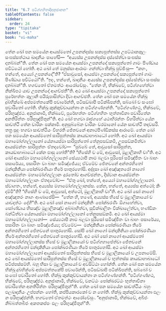 ```yaml
---
title: "6.7 පටිග්ගහිතාදිඅනුජානන"
tableOfContents: false
sidebar:
  order: 24
type: "tipitaka"
basket: "vi"
book: "vi-maha"
---
```



<DynamicBreadcrumb />

<Division number="277" book="vi-maha">

<Paragraph number="1260" book="vi-maha">
තේන ඛෝ පන සමයේන ආයස්මතෝ උපනන්දස්ස සක්‍යපුත්තස්ස උපට්ඨාකකුලං සංඝස්සත්ථාය ඛාදනීයං පාහේසි—  “අය්‍යස්ස උපනන්දස්ස දස්සේත්වා සංඝස්ස දාතබ්බන්”ති. තේන ඛෝ පන සමයේන ආයස්මා උපනන්දෝ සක්‍යපුත්තෝ ගාමං පිණ්ඩාය පවිට්ඨෝ හෝති. අථ ඛෝ තේ මනුස්සා ආරාමං ගන්ත්වා භික්ඛූ පුච්ඡිංසු—  “කහං, භන්තේ, අය්‍යෝ උපනන්දෝ”ති? “ඒසාවුසෝ, ආයස්මා උපනන්දෝ සක්‍යපුත්තෝ ගාමං පිණ්ඩාය පවිට්ඨෝ”ති. “ඉදං, භන්තේ, ඛාදනීයං අය්‍යස්ස උපනන්දස්ස දස්සේත්වා සංඝස්ස දාතබ්බන්”ති. භගවතෝ ඒතමත්ථං ආරෝචේසුං. “තේන හි, භික්ඛවේ, පටිග්ගහේත්වා නික්ඛිපථ යාව උපනන්දෝ ආගච්ඡතී”ති. අථ ඛෝ ආයස්මා උපනන්දෝ සක්‍යපුත්තෝ පුරේභත්තං කුලානි පයිරුපාසිත්වා දිවා ආගච්ඡති. තේන ඛෝ පන සමයේන භික්ඛූ දුබ්භික්ඛේ අප්පමත්තකේපි පවාරේන්ති, පටිසඞ්ඛාපි පටික්ඛිපන්ති, සබ්බෝ ච සංඝෝ පවාරිතෝ හෝති. භික්ඛූ කුක්කුච්චායන්තා න පටිග්ගණ්හන්ති. “පටිග්ගණ්හථ, භික්ඛවේ, පරිභුඤ්ජථ. අනුජානාමි, භික්ඛවේ, පුරේභත්තං පටිග්ගහිතං භුත්තාවිනා පවාරිතේන අනතිරිත්තං පරිභුඤ්ජිතුන්”ති.
</Paragraph>

</Division>
<Division number="278" book="vi-maha">

<Paragraph number="1261" book="vi-maha">
අථ ඛෝ භගවා රාජගහේ යථාභිරන්තං විහරිත්වා යේන සාවත්ථි තේන චාරිකං පක්කාමි. අනුපුබ්බේන චාරිකං චරමානෝ යේන සාවත්ථි තදවසරි. තත්‍ර සුදං භගවා සාවත්ථියං විහරති ජේතවනේ අනාථපිණ්ඩිකස්ස ආරාමේ. තේන ඛෝ පන සමයේන ආයස්මතෝ සාරිපුත්තස්ස කායඩාහාබාධෝ හෝති. අථ ඛෝ ආයස්මා මහාමෝග්ගල්ලානෝ යේනායස්මා සාරිපුත්තෝ තේනුපසඞ්කමි, උපසඞ්කමිත්වා ආයස්මන්තං සාරිපුත්තං ඒතදවෝච—  “පුබ්බේ තේ, ආවුසෝ සාරිපුත්ත, කායඩාහාබාධෝ කේන ඵාසු හෝතී”ති? “භිසේහි ච මේ, ආවුසෝ, මුළාලිකාහි චා”ති. අථ ඛෝ ආයස්මා මහාමෝග්ගල්ලානෝ සේය්‍යථාපි නාම බලවා පුරිසෝ සමිඤ්ජිතං වා බාහං පසාරේය්‍ය, පසාරිතං වා බාහං සමිඤ්ජේය්‍ය; ඒවමේව ජේතවනේ අන්තරහිතෝ මන්දාකිනියා පෝක්ඛරණියා තීරේ පාතුරහෝසි. අද්දසා ඛෝ අඤ්ඤතරෝ නාගෝ ආයස්මන්තං මහාමෝග්ගල්ලානං දූරතෝව ආගච්ඡන්තං, දිස්වාන ආයස්මන්තං මහාමෝග්ගල්ලානං ඒතදවෝච—  “ඒතු ඛෝ, භන්තේ, අය්‍යෝ මහාමෝග්ගල්ලානෝ. ස්වාගතං, භන්තේ, අය්‍යස්ස මහාමෝග්ගල්ලානස්ස. කේන, භන්තේ, අය්‍යස්ස අත්ථෝ; කිං දම්මී”ති? “භිසේහි ච මේ, ආවුසෝ, අත්ථෝ, මුළාලිකාහි චා”ති.
</Paragraph>

<Paragraph number="1262" book="vi-maha">
අථ ඛෝ සෝ නාගෝ අඤ්ඤතරං නාගං ආණාපේසි—  “තේන හි, භණේ, අය්‍යස්ස භිසේ ච මුළාලිකායෝ ච යාවදත්ථං දේහී”ති. අථ ඛෝ සෝ නාගෝ මන්දාකිනිං පෝක්ඛරණිං ඕගාහේත්වා, සෝණ්ඩාය භිසඤ්ච මුළාලිකඤ්ච අබ්බාහිත්වා, සුවික්ඛාලිතං වික්ඛාලේත්වා, භණ්ඩිකං බන්ධිත්වා යේනායස්මා මහාමෝග්ගල්ලානෝ තේනුපසඞ්කමි. අථ ඛෝ ආයස්මා මහාමෝග්ගල්ලානෝ—  සේය්‍යථාපි නාම බලවා පුරිසෝ සමිඤ්ජිතං වා බාහං පසාරේය්‍ය, පසාරිතං වා බාහං සමිඤ්ජේය්‍ය; ඒවමේව—  මන්දාකිනියා පෝක්ඛරණියා තීරේ අන්තරහිතෝ ජේතවනේ පාතුරහෝසි. සෝපි ඛෝ නාගෝ මන්දාකිනියා පෝක්ඛරණියා තීරේ අන්තරහිතෝ ජේතවනේ පාතුරහෝසි. අථ ඛෝ සෝ නාගෝ ආයස්මතෝ මහාමෝග්ගල්ලානස්ස භිසේ ච මුළාලිකායෝ ච පටිග්ගහාපේත්වා ජේතවනේ අන්තරහිතෝ මන්දාකිනියා පෝක්ඛරණියා තීරේ පාතුරහෝසි. අථ ඛෝ ආයස්මා මහාමෝග්ගල්ලානෝ ආයස්මතෝ සාරිපුත්තස්ස භිසේ ච මුළාලිකායෝ ච උපනාමේසි. අථ ඛෝ ආයස්මතෝ සාරිපුත්තස්ස භිසේ ච මුළාලිකායෝ ච භුත්තස්ස කායඩාහාබාධෝ පටිප්පස්සම්භි. බහූ භිසා ච මුළාලිකායෝ ච අවසිට්ඨා හෝන්ති. තේන ඛෝ පන සමයේන භික්ඛූ දුබ්භික්ඛේ අප්පමත්තකේපි පවාරේන්ති, පටිසඞ්ඛාපි පටික්ඛිපන්ති, සබ්බෝ ච සංඝෝ පවාරිතෝ හෝති. භික්ඛූ කුක්කුච්චායන්තා න පටිග්ගණ්හන්ති. “පටිග්ගණ්හථ, භික්ඛවේ, පරිභුඤ්ජථ. අනුජානාමි, භික්ඛවේ, වනට්ඨං පෝක්ඛරට්ඨං භුත්තාවිනා පවාරිතේන අනතිරිත්තං පරිභුඤ්ජිතුන්”ති.
</Paragraph>

<Paragraph number="1263" book="vi-maha">
තේන ඛෝ පන සමයේන සාවත්ථියං බහුං ඵලඛාදනීයං උප්පන්නං හෝති, කප්පියකාරකෝ ච න හෝති. භික්ඛූ කුක්කුච්චායන්තා ඵලං න පරිභුඤ්ජන්ති. භගවතෝ ඒතමත්ථං ආරෝචේසුං. “අනුජානාමි, භික්ඛවේ, අබීජං නිබ්බත්තබීජං අකතකප්පං ඵලං පරිභුඤ්ජිතුන්”ති.
</Paragraph>
</Division>